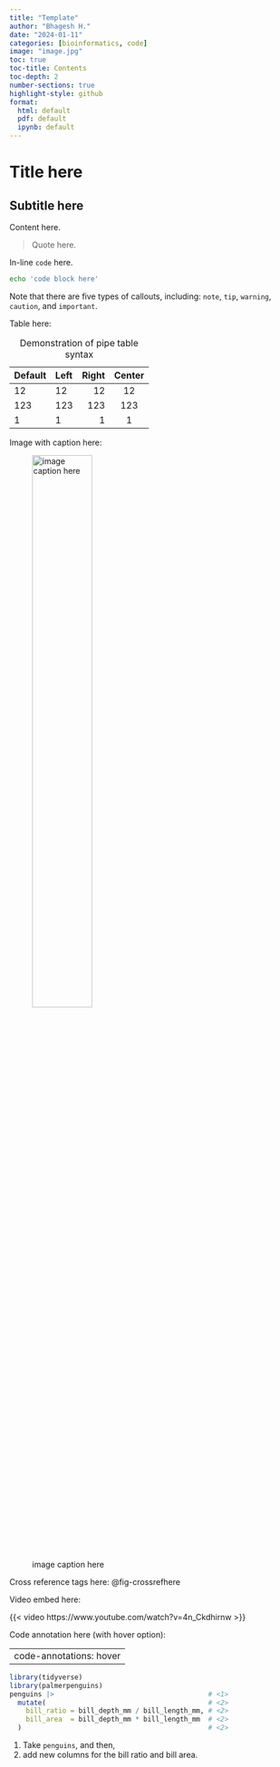 ```yaml
---
title: "Template"
author: "Bhagesh H."
date: "2024-01-11"
categories: [bioinformatics, code]
image: "image.jpg"
toc: true
toc-title: Contents
toc-depth: 2
number-sections: true
highlight-style: github
format: 
  html: default
  pdf: default
  ipynb: default
---
```


# Title here

## Subtitle here
Content here.

> Quote here.

In-line `code` here.

```bash
echo 'code block here'
```

:::{.callout-note title="Tip with Title here" collapse="true" }
Note that there are five types of callouts, including: 
`note`, `tip`, `warning`, `caution`, and `important`.
:::

Table here:

| Default | Left | Right | Center |
|---------|:-----|------:|:------:|
| 12      | 12   |    12 |   12   |
| 123     | 123  |   123 |  123   |
| 1       | 1    |     1 |   1    |

: Demonstration of pipe table syntax

Image with caption here:

![image caption here](image.jpg){#fig-crossrefhere width=50% fig-align="left"}

Cross reference tags here: @fig-crossrefhere

Video embed here:

{{< video https://www.youtube.com/watch?v=4n_Ckdhirnw >}}

Code annotation here (with hover option):

---
code-annotations: hover
---

```r
library(tidyverse)
library(palmerpenguins)
penguins |>                                      # <1>
  mutate(                                        # <2>
    bill_ratio = bill_depth_mm / bill_length_mm, # <2>
    bill_area  = bill_depth_mm * bill_length_mm  # <2>
  )                                              # <2>
```

1. Take `penguins`, and then,
2. add new columns for the bill ratio and bill area.

